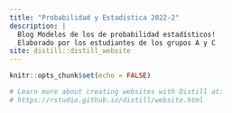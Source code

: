 ```yaml
---
title: "Probabilidad y Estadística 2022-2"
description: |
  Blog Modelos de los de probabilidad estadísticos!
  Elaborado por los estudiantes de los grupos A y C 
site: distill::distill_website
---
```


```r
knitr::opts_chunk$set(echo = FALSE)

# Learn more about creating websites with Distill at:
# https://rstudio.github.io/distill/website.html

```

